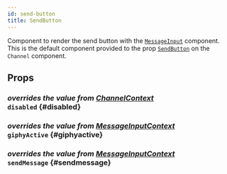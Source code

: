 ```yaml
---
id: send-button
title: SendButton
---
```



Component to render the send button with the [`MessageInput`](./message_input.mdx) component.
This is the default component provided to the prop [`SendButton`](../../channel#sendbutton) on the `Channel` component.

## Props

### <div class="label description">_overrides the value from [ChannelContext](../../contexts/channel_context.mdx#disabled)_</div> `disabled` {#disabled}

<Disabled />

### <div class="label description">_overrides the value from [MessageInputContext](../../contexts/message_input_context.mdx#giphyactive)_</div> `giphyActive` {#giphyactive}

<GiphyActive />

### <div class="label description">_overrides the value from [MessageInputContext](../../contexts/message_input_context.mdx#sendmessage)_</div> `sendMessage` {#sendmessage}

<SendMessage />
